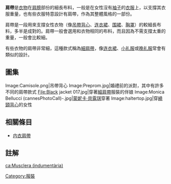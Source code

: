 '''肩帶'''是[[衣物|衣物]]在[[肩膀|肩膀]]部份的細長布料，一般是在女性沒有[[袖子|袖子]]的[[衣服|衣服]]上，以支撐其衣服重量，也有些衣服特意設計有肩帶，作為其整體風格的一部份。

肩帶是一段用來支撐女性衣物（像[[吊帶背心|吊帶背心]]、[[连衣裙|连衣裙]]、[[围裙|围裙]]、[[胸罩|胸罩]]）的較細長布料，多半是成對的。肩帶一般會選用和衣物相同的布料，而且因為不需支撐太重的重量，一般會比較細。

有些衣物的肩帶非常細，這種款式稱為[[細肩帶|細肩帶]]，像[[连衣裙|连衣裙]]、[[小礼服|小礼服]]或[[晚礼服|晚礼服]]常會有類似的設計。

==圖集==
<gallery>
Image:Camisole.png|吊帶背心
Image:Preprom.jpg|婚禮前的派對，其中有許多不同的肩帶款式
File:Black jacket 017.jpg|穿著[[細肩帶|細肩帶]]服裝的伴娘
Image:Monica Bellucci (cannesPhotoCall)-.jpg|[[蒙妮卡·貝露琪|蒙妮卡·貝露琪]]穿著{{le|紧身连衣裙|sheath dress}}
Image:haltertop.jpg|穿[[繞頸背心|繞頸背心]]的女性
</gallery>

==相關條目==
*[[内衣肩帶|内衣肩帶]]

==註解==
{{Reflist}}

{{Clothes-stub}}

[[Category:服裝|Category:服裝]]
[[ca:Musclera_(indumentària)|ca:Musclera (indumentària)]]